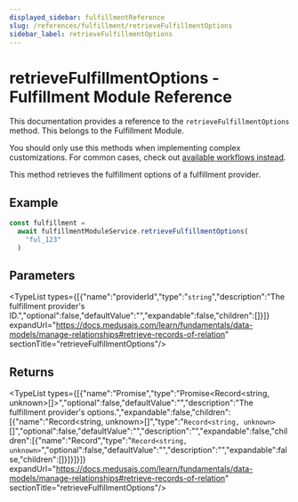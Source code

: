 ```yaml
---
displayed_sidebar: fulfillmentReference
slug: /references/fulfillment/retrieveFulfillmentOptions
sidebar_label: retrieveFulfillmentOptions
---
```



# retrieveFulfillmentOptions - Fulfillment Module Reference

This documentation provides a reference to the `retrieveFulfillmentOptions` method. This belongs to the Fulfillment Module.

<Note>

You should only use this methods when implementing complex customizations. For common cases, check out [available workflows instead](/medusa-workflows-reference).

</Note>

This method retrieves the fulfillment options of a fulfillment provider.

## Example

```ts
const fulfillment =
  await fulfillmentModuleService.retrieveFulfillmentOptions(
    "ful_123"
  )
```

## Parameters

<TypeList types={[{"name":"providerId","type":"`string`","description":"The fulfillment provider's ID.","optional":false,"defaultValue":"","expandable":false,"children":[]}]} expandUrl="https://docs.medusajs.com/learn/fundamentals/data-models/manage-relationships#retrieve-records-of-relation" sectionTitle="retrieveFulfillmentOptions"/>

## Returns

<TypeList types={[{"name":"Promise","type":"Promise&#60;Record&#60;string, unknown&#62;[]&#62;","optional":false,"defaultValue":"","description":"The fulfillment provider's options.","expandable":false,"children":[{"name":"Record&#60;string, unknown&#62;[]","type":"`Record<string, unknown>`[]","optional":false,"defaultValue":"","description":"","expandable":false,"children":[{"name":"Record","type":"`Record<string, unknown>`","optional":false,"defaultValue":"","description":"","expandable":false,"children":[]}]}]}]} expandUrl="https://docs.medusajs.com/learn/fundamentals/data-models/manage-relationships#retrieve-records-of-relation" sectionTitle="retrieveFulfillmentOptions"/>

